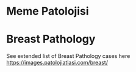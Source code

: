 # Meme Patolojisi {.unnumbered}

# Breast Pathology

See extended list of Breast Pathology cases here <https://images.patolojiatlasi.com/breast/>

